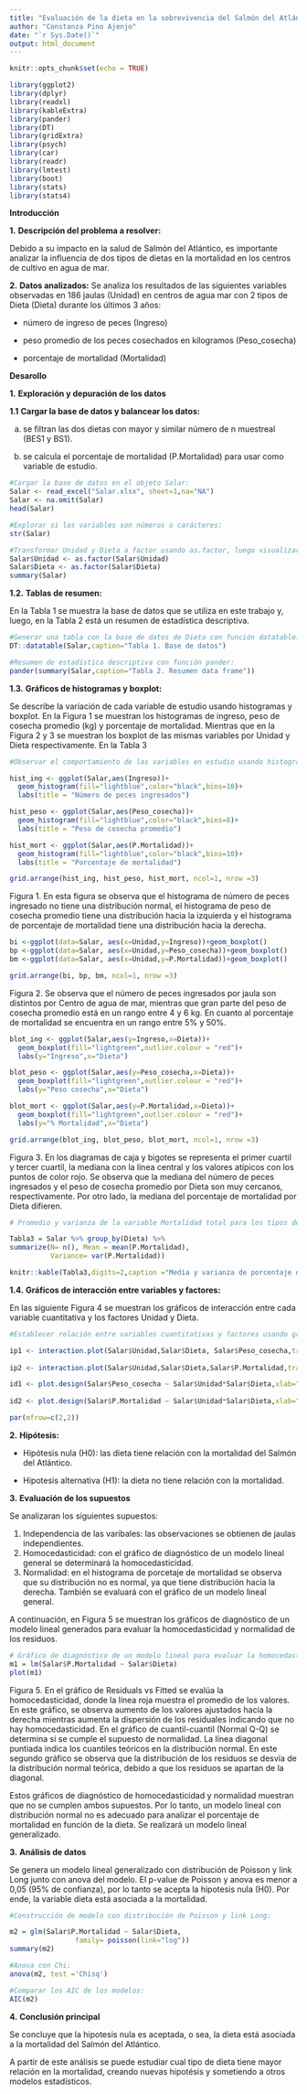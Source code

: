 ```yaml
---
title: "Evaluación de la dieta en la sobrevivencia del Salmón del Atlántico"
author: "Constanza Pino Ajenjo"
date: "`r Sys.Date()`"
output: html_document
---
```


```r
knitr::opts_chunk$set(echo = TRUE)

library(ggplot2)
library(dplyr)
library(readxl)
library(kableExtra)
library(pander)
library(DT)
library(gridExtra)
library(psych)
library(car)
library(readr)
library(lmtest)
library(boot)
library(stats)
library(stats4)

```

**Introducción**

**1.** **Descripción del problema a resolver:** 

Debido a su impacto en la salud de Salmón del Atlántico, es importante analizar la influencia de dos tipos de dietas en la mortalidad en los centros de cultivo en agua de mar.


**2.** **Datos analizados:** 
Se analiza los resultados de las siguientes variables observadas en 186 jaulas (Unidad) en centros de agua mar con 2 tipos de Dieta (Dieta) durante los últimos 3 años: 

- número de ingreso de peces (Ingreso)

- peso promedio de los peces cosechados en kilogramos (Peso_cosecha)

- porcentaje de mortalidad (Mortalidad) 



**Desarollo**

**1.** **Exploración y depuración de los datos**

**1.1** **Cargar la base de datos y balancear los datos:**

a) se filtran las dos dietas con mayor y similar número de n muestreal (BES1  y BS1).

b) se calcula el porcentaje de mortalidad (P.Mortalidad) para usar como variable de estudio.


```r

#Cargar la base de datos en el objeto Salar:
Salar <- read_excel("Salar.xlsx", sheet=1,na="NA")
Salar <- na.omit(Salar)
head(Salar)

#Explorar si las variables son números o carácteres:
str(Salar)

#Transformar Unidad y Dieta a factor usando as.factor, luego visualizar que Unidad y Dieta estén transformados adecuadamente a factor y que los datos están balanceados:
Salar$Unidad <- as.factor(Salar$Unidad)
Salar$Dieta <- as.factor(Salar$Dieta)
summary(Salar)

```

**1.2.** **Tablas de resumen:**

En la Tabla 1 se muestra la base de datos que se utiliza en este trabajo y, luego, en la Tabla 2 está un resumen de estadística descriptiva.

```r

#Generar una tabla con la base de datos de Dieta con función datatable:
DT::datatable(Salar,caption="Tabla 1. Base de datos")

#Resumen de estadística descriptiva con función pander:
pander(summary(Salar,caption="Tabla 2. Resumen data frame"))

```



**1.3.** **Gráficos de histogramas y boxplot:**

Se describe la variación de cada variable de estudio usando histogramas y boxplot. En la Figura 1 se muestran los histogramas de ingreso, peso de cosecha promedio (kg) y porcentaje de mortalidad. Mientras que en la Figura 2 y 3 se muestran los boxplot de las mismas variables por Unidad y Dieta respectivamente. En la Tabla 3

```r
#Observar el comportamiento de las variables en estudio usando histogramas y boxplot (valor atípico se muestra en punto de color rojo):

hist_ing <- ggplot(Salar,aes(Ingreso))+
  geom_histogram(fill="lightblue",color="black",bins=10)+
  labs(title = "Número de peces ingresados")

hist_peso <- ggplot(Salar,aes(Peso_cosecha))+
  geom_histogram(fill="lightblue",color="black",bins=8)+
  labs(title = "Peso de cosecha promedio")

hist_mort <- ggplot(Salar,aes(P.Mortalidad))+
  geom_histogram(fill="lightblue",color="black",bins=10)+
  labs(title = "Porcentaje de mortalidad")

grid.arrange(hist_ing, hist_peso, hist_mort, ncol=1, nrow =3)

```

Figura 1. En esta figura se observa que el histograma de número de peces ingresado no tiene una distribución normal, el histograma de peso de cosecha promedio tiene una distribución hacia la izquierda y el histograma de porcentaje de mortalidad tiene una distribución hacia la derecha. 


```r

bi <-ggplot(data=Salar, aes(x=Unidad,y=Ingreso))+geom_boxplot()
bp <-ggplot(data=Salar, aes(x=Unidad,y=Peso_cosecha))+geom_boxplot()
bm <-ggplot(data=Salar, aes(x=Unidad,y=P.Mortalidad))+geom_boxplot()

grid.arrange(bi, bp, bm, ncol=1, nrow =3)
```

Figura 2. Se observa que el número de peces ingresados por jaula son distintos por Centro de agua de mar, mientras que gran parte del peso de cosecha promedio está en un rango entre 4 y 6 kg. En cuanto al porcentaje de mortalidad se encuentra en un rango entre 5% y 50%.   


```r

blot_ing <- ggplot(Salar,aes(y=Ingreso,x=Dieta))+
  geom_boxplot(fill="lightgreen",outlier.colour = "red")+
  labs(y="Ingreso",x="Dieta")

blot_peso <- ggplot(Salar,aes(y=Peso_cosecha,x=Dieta))+
  geom_boxplot(fill="lightgreen",outlier.colour = "red")+
  labs(y="Peso cosecha",x="Dieta")

blot_mort <- ggplot(Salar,aes(y=P.Mortalidad,x=Dieta))+
  geom_boxplot(fill="lightgreen",outlier.colour = "red")+
  labs(y="% Mortalidad",x="Dieta")

grid.arrange(blot_ing, blot_peso, blot_mort, ncol=1, nrow =3)
```

Figura 3. En los diagramas de caja y bigotes se representa el primer cuartil y tercer cuartil, la mediana con la línea central y los valores atípicos con los puntos de color rojo. Se observa que la mediana del número de peces ingresados y el peso de cosecha promedio por Dieta son muy cercanos, respectivamente. Por otro lado, la mediana del porcentaje de mortalidad por Dieta difieren. 


```r
# Promedio y varianza de la variable Mortalidad total para los tipos de Dieta. 

Tabla3 = Salar %>% group_by(Dieta) %>%
summarize(N= n(), Mean = mean(P.Mortalidad),
          Variance= var(P.Mortalidad))

knitr::kable(Tabla3,digits=2,caption ="Media y varianza de porcentaje de mortalidad por Dieta")
```



**1.4.** **Gráficos de interacción entre variables y factores:**

En las siguiente Figura 4 se muestran los gráficos de interacción entre cada variable cuantitativa y los factores Unidad y Dieta.

```r
#Establecer relación entre variables cuantitativas y factores usando gráficas de correlación, boxplot, interacción o de tamaño de los efectos:

ip1 <- interaction.plot(Salar$Unidad,Salar$Dieta, Salar$Peso_cosecha,trace.label="Dieta",fun=mean, xlab="Unidad",ylab="Peso cosecha",type="b", col= c("black", "blue"),pch=c(19,17))
 
ip2 <- interaction.plot(Salar$Unidad,Salar$Dieta,Salar$P.Mortalidad,trace.label="Dieta",fun=mean,xlab="Unidad",ylab="% Mortalidad",type="b", col= c("black", "blue"),pch=c(19,17))

id1 <- plot.design(Salar$Peso_cosecha ~ Salar$Unidad*Salar$Dieta,xlab="Factores", ylab="Peso cosecha")
 
id2 <- plot.design(Salar$P.Mortalidad ~ Salar$Unidad*Salar$Dieta,xlab="Factores", ylab="% Mortalidad")

par(mfrow=c(2,2))

```
**2.** **Hipótesis:**

- Hipótesis nula (H0): las dieta tiene relación con la mortalidad del Salmón del Atlántico.

- Hipotesis alternativa (H1): la dieta no tiene relación con la mortalidad.


**3.** **Evaluación de los supuestos**

Se analizaran los siguientes supuestos:

1) Independencia de las varibales: las observaciones se obtienen de jaulas independientes.
2) Homocedasticidad: con el gráfico de diagnóstico de un modelo lineal general se determinará la homocedasticidad.
3) Normalidad: en el histograma de porcetaje de mortalidad se observa que su distribución no es normal, ya que tiene distribución hacia la derecha. También se evaluará con el gráfico de un modelo lineal general. 

A continuación, en Figura 5 se muestran los gráficos de diagnóstico de un modelo lineal generados para evaluar la homocedasticidad y normalidad de los residuos.  

```r

# Gráfico de diagnóstico de un modelo lineal para evaluar la homocedasticidad y normalidad de los residuos
m1 = lm(Salar$P.Mortalidad ~ Salar$Dieta)
plot(m1)

```


Figura 5. En el gráfico de Residuals vs Fitted se evalúa la homocedasticidad, donde la línea roja muestra el promedio de los valores. En este gráfico, se observa aumento de los valores ajustados hacia la derecha mientras aumenta la dispersión de los residuales indicando que no hay homocedasticidad. En el gráfico de cuantil-cuantil (Normal Q-Q) se determina si se cumple el supuesto de normalidad. La línea diagonal puntiada indica los cuantiles teóricos en la distribución normal. En este segundo gráfico se observa que la distribución de los residuos se desvía de la distribución normal teórica, debido a que los residuos se apartan de la diagonal.

Estos gráficos de diagnóstico de homocedasticidad y normalidad muestran que no se cumplen ambos supuestos. Por lo tanto, un modelo lineal con distribución normal no es adecuado para analizar el porcentaje de mortalidad en función de la dieta. Se realizará un modelo lineal generalizado.


**3.** **Análisis de datos**

Se genera un modelo lineal generalizado con distribución de Poisson y link Long junto con anova del modelo. El p-value de Poisson y anova es menor a 0,05 (95% de confianza), por lo tanto se acepta la hipotesis nula (H0). Por ende, la variable dieta está asociada a la mortalidad.

```r
#Construcción de modelo con distribución de Poisson y link Long:

m2 = glm(Salar$P.Mortalidad ~ Salar$Dieta, 
                family= poisson(link="log"))
summary(m2)

#Anova con Chi:
anova(m2, test ='Chisq')

#Comparar los AIC de los modelos:
AIC(m2)

```


**4.** **Conclusión principal**

Se concluye que la hipotesis nula es aceptada, o sea, la dieta está asociada a la  mortalidad del Salmón del Atlántico.

A partir de este análisis se puede estudiar cual tipo de dieta tiene mayor relación en la mortalidad, creando nuevas hipotésis y sometiendo a otros modelos estadísticos.

